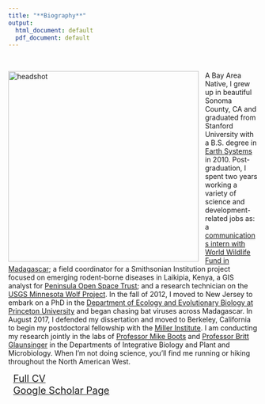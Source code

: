 ```yaml
---
title: "**Biography**"
output:
  html_document: default
  pdf_document: default
---
```


<style type="text/css">
h1.title {
  font-size: 31px;
  text-align: left;
  color:black;
}
</style>

<br>

<img src="cara_pic.jpg" alt="headshot" style="height: 385px; padding-right: 10px;" align="left"> A Bay Area Native, I grew up in beautiful Sonoma County, CA and graduated from Stanford University with a B.S. degree in [Earth Systems](https://pangea.stanford.edu/esys) in 2010. Post-graduation, I spent two years working a variety of science and development-related jobs as: a [communications intern with World Wildlife Fund in Madagascar](http://wwf.panda.org/how_you_can_help/volunteer/volunteer/volunteer_stories/madagascar/vondrozo_forest/cara_brook/); a field coordinator for a Smithsonian Institution project focused on emerging rodent-borne diseases in Laikipia, Kenya,  a GIS analyst for [Peninsula Open Space Trust](https://openspacetrust.org/); and a research technician on the [USGS Minnesota Wolf Project](http://www.davemech.org/volunteering.html). In the fall of 2012, I moved to New Jersey to embark on a PhD in the [Department of Ecology and Evolutionary Biology at Princeton University](https://eeb.princeton.edu/) and began chasing bat viruses across Madagascar. In August 2017, I defended my dissertation and moved to Berkeley, California to begin my postdoctoral fellowship with the [Miller Institute](http://miller.berkeley.edu/about). I am conducting my research jointly in the labs of [Professor Mike Boots](https://bootslab.org/) and [Professor Britt Glaunsinger](http://glaunsingerlab.berkeley.edu/) in the Departments of Integrative Biology and Plant and Microbiology. When I'm not doing science, you'll find me running or hiking throughout the North American West.<br>

<div style="text-align: left; font-size: 1.4em; padding-left: 10px;">
<a href="CV_CaraBrook_Full_September2019.pdf">Full CV</a></div>
<div style="text-align: left; font-size: 1.4em; padding-left: 10px;">
<a href="https://scholar.google.com/citations?user=jDzdfmMAAAAJ&hl=en&oi=ao">Google Scholar Page</a></div>
</div>









